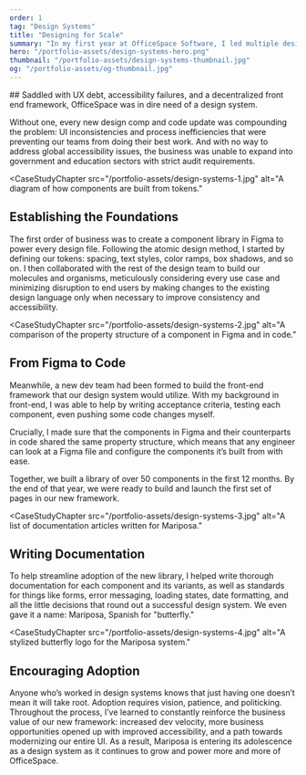 ```yaml
---
order: 1
tag: "Design Systems"
title: "Designing for Scale"
summary: "In my first year at OfficeSpace Software, I led multiple designers and developers in the process of building a design system where none existed, unlocking new sales segments, tripling development velocity, and setting up a bright future for the 15-year-old product. Meet Mariposa."
hero: "/portfolio-assets/design-systems-hero.png"
thumbnail: "/portfolio-assets/design-systems-thumbnail.jpg"
og: "/portfolio-assets/og-thumbnail.jpg"
---
```


<CaseStudyProblemStatement>
## Saddled with UX debt, accessibility failures, and a decentralized front end framework, OfficeSpace was in dire need of a design system.

Without one, every new design comp and code update was compounding the problem: UI inconsistencies and process inefficiencies that were preventing our teams from doing their best work. And with no way to address global accessibility issues, the business was unable to expand into government and education sectors with strict audit requirements.
</CaseStudyProblemStatement>

<CaseStudyChapter
src="/portfolio-assets/design-systems-1.jpg"
alt="A diagram of how components are built from tokens."
>
## Establishing the Foundations
The first order of business was to create a component library in Figma to power every design file. Following the atomic design method, I started by defining our tokens: spacing, text styles, color ramps, box shadows, and so on. I then collaborated with the rest of the design team to build our molecules and organisms, meticulously considering every use case and minimizing disruption to end users by making changes to the existing design language only when necessary to improve consistency and accessibility.
</CaseStudyChapter>

<CaseStudyChapter
src="/portfolio-assets/design-systems-2.jpg"
alt="A comparison of the property structure of a component in Figma and in code."
>
## From Figma to Code
Meanwhile, a new dev team had been formed to build the front-end framework that our design system would utilize. With my background in front-end, I was able to help by writing acceptance criteria, testing each component, even pushing some code changes myself.

Crucially, I made sure that the components in Figma and their counterparts in code shared the same property structure, which means that any engineer can look at a Figma file and configure the components it’s built from with ease.

Together, we built a library of over 50 components in the first 12 months. By the end of that year, we were ready to build and launch the first set of pages in our new framework.
</CaseStudyChapter>

<CaseStudyChapter
src="/portfolio-assets/design-systems-3.jpg"
alt="A list of documentation articles written for Mariposa."
>
## Writing Documentation
To help streamline adoption of the new library, I helped write thorough documentation for each component and its variants, as well as standards for things like forms, error messaging, loading states, date formatting, and all the little decisions that round out a successful design system. We even gave it a name: Mariposa, Spanish for "butterfly."
</CaseStudyChapter>

<CaseStudyChapter
src="/portfolio-assets/design-systems-4.jpg"
alt="A stylized butterfly logo for the Mariposa system."
>
## Encouraging Adoption
Anyone who’s worked in design systems knows that just having one doesn’t mean it will take root. Adoption requires vision, patience, and politicking. Throughout the process, I’ve learned to constantly reinforce the business value of our new framework: increased dev velocity, more business opportunities opened up with improved accessibility, and a path towards modernizing our entire UI. As a result, Mariposa is entering its adolescence as a design system as it continues to grow and power more and more of OfficeSpace.
</CaseStudyChapter>
